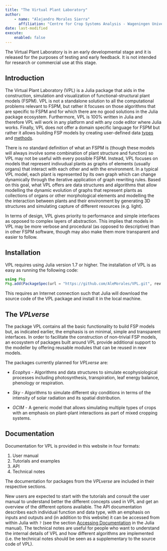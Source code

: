 ```yaml
---
title: "The Virtual Plant Laboratory"
author: 
    - name: "Alejandro Morales Sierra"
      affiliation: "Centre for Crop Systems Analysis - Wageningen University"
date: last-modified
execute: 
    enabled: false
---
```


:::{.callout-important}
The Virtual Plant Laboratory is in an early developmental stage and it is released for the purposes of testing and early feedback. It is not intended for research or commercial use at this stage.
:::

## Introduction

The Virtual Plant Laboratory (VPL) is a Julia package that aids in the construction, 
simulation and visualization of functional-structural plant models (FSPM). VPL 
is not a standalone solution to all the computational problems relevant to FSPM, 
but rather it focuses on those algorithms that are specific to 
FSPM and for which there are no good solutions in the Julia package ecosystem. 
Furthermore, VPL is 100% written in Julia and therefore VPL will work in any 
platform and with any code editor where Julia works. Finally, VPL does not offer 
a domain specific language for FSPM but rather it allows building FSP models by 
creating user-defined data [types](https://docs.julialang.org/en/v1/manual/types/) 
and [methods](https://docs.julialang.org/en/v1/manual/methods/).

There is no standard definition of what an FSPM is (though these models will 
always involve some combination of plant structure and function) so VPL may 
not be useful with every possible FSPM. Instead, VPL focuses on 
models that represent indivudual plants as graphs of elements (usually organs) 
that interact with each other and with the environment. In a typical VPL model, 
each plant is represented by its own graph which can change dynamically through 
the iterative application of graph rewriting rules. Based on this goal, what VPL 
offers are data structures and algorithms that allow modelling the dynamic evolution
of graphs that represent plants as collections of organs or other morphological elements and
modelling the the interaction between plants and their environment by generating 3D structures 
and simulating capture of different resources (e.g. light).

In terms of design, VPL gives priority to performance and simple interfaces as
opposed to complex layers of abstraction. This implies that models in VPL may
be more verbose and procedural (as opposed to descriptive) than in other FSPM
software, though may also make them more transparent and easier to follow.

## Installation 

VPL requires using Julia version 1.7 or higher. The installation of VPL is as
easy as running the following code:

```julia
using Pkg
Pkg.add(PackageSpec(url = "https://github.com/AleMorales/VPL.git", rev  = "master"))
```

This requires an Internet connection such that Julia will download the source code of the VPL package 
and install it in the local machine.

## The *VPLverse*

The package VPL contains all the basic functionality to build FSP models but, as 
indicated earlier, the emphasis is on minimal, simple and transparent interfaces.
In order to facilitate the construction of non-trivial FSP models, an ecosystem of 
packages built around VPL provide additional support to the modeller by offering
reusable modules that can be reused in new models.

The packages currently planned for *VPLverse* are:

* *Ecophys* - Algorithms and data structures to simulate ecophysiological processes including photosynthesis, transpiration, leaf energy balance, phenology or respiration.

* *Sky* - Algorithms to simulate different sky conditions in terms of the intensity of solar radiation and its spatial distribution.

* *GCIM* - A generic model that allows simulating multiple types of crops with an emphasis on plant-plant interactions as part of mixed cropping systems.

## Documentation

Documentation for VPL is provided in this website in four formats:

1. User manual
2. Tutorials and examples
3. API
4. Technical notes

The documentation for packages from the *VPLverse* are included in their respective sections.

New users are expected to start with the tutorials and consult the user manual
to understand better the different concepts used in VPL and get an overview of
the different options available. The API documentation describes each individual 
function and data type, with an emphasis on inputs and outputs and (in addition 
to this website) it can be accessed from within Julia with `?` (see the section 
[Accessing Documentation](https://docs.julialang.org/en/v1/manual/documentation/#Accessing-Documentation-1) 
in the Julia manual). The technical notes are useful for people who want to 
understand the internal details of VPL and how different algorithms are 
implemented (i.e. the technical notes should be seen as a supplementary to the
source code of VPL).





